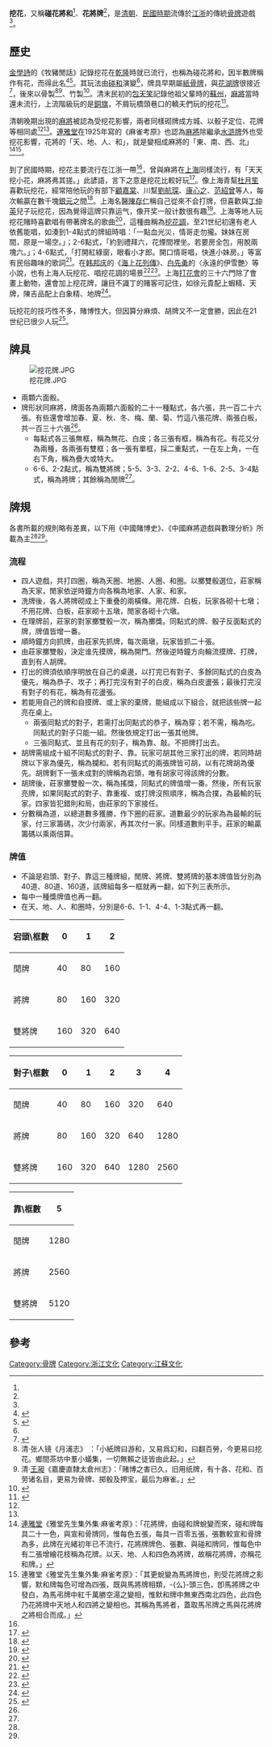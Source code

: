 '''挖花'''，又稱'''碰花將和'''<ref name="赌博纵横"></ref>、'''花將牌'''<ref name="花將牌，由碰和牌蛻變"></ref>，是[[清朝|清朝]]、[[民國時期|民國時期]]流傳於[[江浙|江浙]]的傳統[[骨牌|骨牌]]遊戲<ref name="中国古代丑史"></ref>。

==歷史==

[[金學詩|金學詩]]的《牧豬閒話》記錄挖花在[[乾隆|乾隆]]時就已流行，也稱為碰花將和，因半數牌稱作有花，而得此名<ref name="赌博纵横">{{cite book |author=涂文学|title=《赌博纵横》 |date=1997-09-01|publisher=民主与建设出版社|location=中國|language=zh-cn |isbn=9787801121240}}</ref><ref name="中國賭博史">{{cite book |author=郭雙林、蕭梅花 |title=《中國賭博史》 |date=1996 |publisher=文津出版社 |location=台灣 |language=zh-tw|isbn=9789576683688}}</ref>。其玩法由[[碰和|碰和]]演變<ref name="花將牌，由碰和牌蛻變"></ref>，牌具早期屬[[紙骨牌|紙骨牌]]，與[[花湖牌|花湖牌]]很接近<ref name="古代小说百科大辞典">{{cite book |author=白维囯、朱世滋|title=《古代小说百科大辞典》 |date=1997-08-01|publisher=学苑出版社|location=中國 |language=zh-cn|isbn=9787507703818}}</ref>，後來以骨製<ref>清·张人镜《月浦志》 ：「小紙牌曰游和，又易爲幻和，曰翻百勞，今更易曰挖花。鄉間茶坊中羣小蟻集，一切無賴之徒皆由此起。」</ref><ref>清·[[王昶_(清朝)|王昶]]《嘉慶直隸太倉州志》：「赌博之害已久，旧用纸牌，有十各、花和、百劳诸名目，更易为骨牌、掷骰及押宝，最后为麻雀。」</ref>、竹製<ref name="羅店鎮志">{{cite book |author=上海市地方志辦公室|title=《羅店鎮志》 |date=2006-06-01|publisher=上海社會科學院出版社|location=中國|language=zh-cn |isbn=9787806817957}}</ref>。清末民初的[[包天笑|包天笑]]記錄他祖父輩時的[[蘇州|蘇州]]，[[麻將|麻將]]當時還未流行，上流階級玩的是[[銅旗|銅旗]]，不屑玩橋頭巷口的轎夫們玩的挖花<ref name="钏影楼回忆录">{{cite book |author=包天笑|title=《钏影楼回忆录》 |date=1999|publisher=大华出版社|location=中國|language=zh-cn |isbn=9787805982748}}</ref>。

清朝晚期出現的[[麻將|麻將]]被認為受挖花影響，兩者同樣砌牌成方城、以骰子定位、花牌等相同處<ref name="赌博纵横"></ref><ref name="中國麻將遊戲與數理分析"></ref>。[[連雅堂|連雅堂]]在1925年寫的《麻雀考原》也認為[[麻將|麻將]]除繼承[[水滸牌|水滸牌]]外也受挖花影響，花將的「天、地、人、和」，就是變相成麻將的「東、南、西、北」<ref name="花將牌，由碰和牌蛻變">[[連雅堂|連雅堂]]《雅堂先生集外集·麻雀考原》：「花將牌，由碰和牌蛻變而來，碰和牌每具二十一色，與宣和骨牌同，惟每色五張，每具一百零五張，張數較宣和骨牌為多，此牌在光緒初年已不流行，花將牌牌色、張數、與碰和牌同，惟每色中有二張增繪花枝稱為花牌。以天、地、人和四色為將牌，故稱花將牌，亦稱花和牌。」</ref><ref>連雅堂《雅堂先生集外集·麻雀考原》：「其更蛻變為馬將牌也，則受花將牌之影響，默和牌每色可增為四張，既與馬將牌相類，-{么}-頭三色，卽馬將牌之中發白，為馬弔牌中紅千萬勝空湯之變相，惟默和牌中無東西南北四色，此四色乃花將牌中天地人和四將之變相也。其稱為馬將者，蓋取馬吊牌之馬與花將牌之將相合而成。」</ref>。

到了民國時期，挖花主要流行在江浙一帶<ref name="中国古代丑史"></ref>，曾與麻將在[[上海|上海]]同樣流行，有「天天挖小花，麻將弗其搓。」此諺語，言下之意是挖花比較好玩<ref name="中國麻將遊戲與數理分析">{{cite book |author=米明壁、吳芝芬|title=《中國麻將遊戲與數理分析》 |date=2009-08-25|publisher=五南出版社 |location=台灣 |language=zh-tw|isbn=9789571156958}}</ref>。像上海青幫[[杜月笙|杜月笙]]喜歡玩挖花，經常陪他玩的有部下[[顧嘉棠|顧嘉棠]]、川幫[[劉航琛|劉航琛]]、[[康心之|康心之]]、[[范紹曾|范紹曾]]等人，每次輸贏在數千塊[[銀元|銀元]]之間<ref name="中国古代丑史">{{cite book |author=吴德慧|title=《中国古代丑史》第12卷 |date=2002-04-01|publisher=吉林摄影出版社|location=中國|language=zh-cn|isbn=9797806064176}}</ref>。上海名醫[[陳存仁|陳存仁]]稱自己從來不会打牌，但喜歡與[[丁仲英|丁仲英]]兒子玩挖花，因為覺得這牌只靠运气，像开奖一般计数很有趣<ref name="银元时代生活史">{{cite book |author=陳存仁|title=《银元时代生活史》 |date=2007-05|publisher=广西师范大学出版社 |location=中國 |language=zh-cn|isbn=9787563365371}}</ref>。上海等地人玩挖花賭時喜歡唱有帶著牌名的歌曲<ref name="上海灘憶舊錄">{{cite book |author=盧大方|title=《上海灘憶舊錄》|date=1985|publisher=世界書局|location=中國|language=zh-tw |isbn=}}</ref>，這種曲稱為[[挖花調|挖花調]]，至21世纪初還有老人依舊能唱，如湊到1-4點式的牌組時唱：「一點血光災，情哥走勿攏。妹妹在房間，原是一場空。」；2-6點式，「約到禮拜六，花煙間裡坐。若要房全包，用脫兩塊六。」；4-6點式，「打開紅綠窗，眼看小才郎。開口情哥唱，快進小妹房。」等富有民俗趣味的歌詞<ref name="甬上风华">{{cite book |author=宁波市文化广电新闻出版局|title=《宁波市非物质文化遗产大观·宁海卷》|date=2012-05-01|publisher=宁波出版社|location=中國|language=zh-cn |isbn=9787552601404}}</ref>。在[[韩邦庆|韩邦庆]]的《[[海上花列傳|海上花列傳]]》、[[白先勇|白先勇]]的〈永遠的伊雪艷〉等小說，也有上海人玩挖花、唱挖花調的場景<ref name="海上花列傳">{{cite book |author=韩邦庆|title=《海上花列傳》|date=1923|publisher=上海清华书局|location=中國|language=zh|isbn=}}</ref><ref name="台北人">{{cite book |author=白先勇|title=《台北人》|date=1993-02-17|publisher=爾雅出版社|location=台灣|language=zh-tw|isbn=9579159882}}</ref>。上海[[打花會|打花會]]的三十六門除了會畫上動物，還會加上挖花牌，讓目不識丁的賭客可記住，如徐元貴配上蝦精、天牌，陳吉品配上白象精、地牌<ref name="上海的豪門舊夢">{{cite book |author=宋路霞|title=《上海的豪門舊夢》|url=https://archive.org/details/shanghaidehaomen0000song|date=2001-10-11|publisher=聯經出版社|location=台灣|language=zh-tw|isbn=9789570822977}}</ref>。

玩挖花的技巧性不多，賭博性大，但因算分麻煩、胡牌又不一定會勝，因此在21世纪已很少人玩<ref name="中國麻將遊戲與數理分析">{{cite book |author=米明壁、吳芝芬|title=《中國麻將遊戲與數理分析》 |date=2009-08-25|publisher=五南出版社 |location=台灣 |language=zh-tw|isbn=9789571156958}}</ref>。

==牌具==
[[File:挖花牌.JPG|thumb]]
*兩顆六面骰。
*牌形狀同麻將，牌面各為兩顆六面骰的二十一種點式，各六張，共一百二十六張。有些還會增加春、夏、秋、冬、梅、蘭、菊、竹這八張花牌、兩張白板，共一百三十六張<ref name="中國麻將遊戲與數理分析"></ref>。
**每點式各三張無框，稱為無花、白皮；各三張有框，稱為有花。有花又分為兩種，各兩張有雙框；各一張有單框，採二重點式，一在左上角，一在右下角，稱為疊大或特大。
**6-6、2-2點式，稱為雙將牌；5-5、3-3、2-2、4-6、1-6、2-5、3-4點式，稱為將牌；其餘稱為閒牌<ref name="中國賭博史"></ref>。

==牌規==
各書所載的規則略有差異，以下用《中國賭博史》、《中國麻將遊戲與數理分析》所載為主<ref name="中國賭博史"></ref><ref name="中國麻將遊戲與數理分析"></ref>。
===流程===
*四人遊戲，共打四圈，稱為天圈、地圈、人圈、和圈。以擲雙骰選位，莊家稱為天家，閒家依逆時鐘方向各稱為地家、人家、和家。
*洗牌後，各人將牌砌成上下重疊的兩橫條。用花牌、白板，玩家各砌十七墩；不用花牌、白板，莊家砌十五墩，閒家各砌十六墩。
*在理牌前，莊家的對家擲雙骰一次，稱為擲獎。同點式的牌、骰子反面點式的牌，牌值皆增一番。
*順時鐘方向抓牌，由莊家先抓牌，每次兩墩，玩家皆抓二十張。
*由莊家擲雙骰，決定谁先摸牌，稱為開門。然後逆時鐘方向輪流摸牌、打牌，直到有人胡牌。
*打出的牌須依順序明放在自己的桌邊，以打完已有對子、多餘同點式的白皮為優先，稱為恭子、攻子；再打完沒有對子的白皮，稱為白皮盪張；最後打完沒有對子的有花，稱為有花盪張。
*若能用自己的牌和自摸牌、或上家的棄牌，能組成以下組合，就把該些牌一起亮在桌上。
**兩張同點式的對子，若需打出同點式的恭子，稱為穿；若不需，稱為吃。同點式的對子只能一組。然後依規定打出一張其他牌。
**三張同點式、並且有花的刻子，稱為靠、敲。不把牌打出去。
*胡牌需組成十組不同點式的對子、靠。玩家可胡其他三家打出的牌，若同時胡牌以下家為優先，稱為攔和。若有同點式的兩張牌皆可胡，以有花牌胡為優先。胡牌剩下一張未成對的牌稱為宕頭，唯有胡家可得該牌的分數。
*胡牌後，莊家擲雙骰一次，稱為搖獎，同點式的牌值增一番。然後，所有玩家亮牌，如果同點式的對子、靠重複、或打牌沒照順序，稱為合撲，為最輸的玩家。四家皆犯錯則和局，由莊家的下家接任。
*分數稱為道，以總道數多獲勝，作下圈的莊家。道數最少的玩家為為最輸的玩家，付三家籌碼，次少付兩家，再其次付一家。同樣道數則平手。莊家的輸贏籌碼以乘兩倍算。

===牌值===
*不論是宕頭、對子、靠這三種牌組，閒牌、將牌、雙將牌的基本牌值皆分別為40道、80道、160道，該牌組每多一框就再一翻，如下列三表所示。
*每中一種獎牌值也再一翻。
*在天、地、人、和圈時，分別是6-6、1-1、4-4、1-3點式再一翻。
{| class="wikitable"
|-
! 宕頭\框數 !! 0 !! 1 !! 2
|-
| 閒牌 || 40 || 80 || 160 
|-
| 將牌 || 80 || 160 || 320
|-
| 雙將牌 || 160 || 320|| 640
|}
{| class="wikitable"
|-
! 對子\框數 !! 0 !! 1 !! 2 !! 3!! 4
|-
| 閒牌 || 40 || 80 || 160 || 320|| 640
|-
| 將牌 || 80 || 160 || 320|| 640|| 1280
|-
| 雙將牌 || 160 || 320|| 640|| 1280|| 2560
|}
{| class="wikitable"
|-
! 靠\框數!! 5
|-
| 閒牌 ||  1280
|-
| 將牌 ||  2560
|-
| 雙將牌|| 5120
|}

==參考==
{{reflist}}

[[Category:骨牌|Category:骨牌]]
[[Category:浙江文化|Category:浙江文化]]
[[Category:江蘇文化|Category:江蘇文化]]